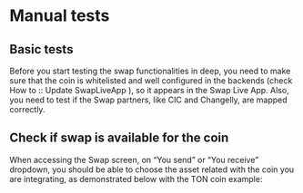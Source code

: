 # Manual tests

## Basic tests

Before you start testing the swap functionalities in deep, you need to make sure that the coin is whitelisted and well configured in the backends (check
How to :: Update SwapLiveApp ), so it appears in the Swap Live App. Also, you need to test if the Swap partners, like CIC and Changelly, are mapped correctly.

## Check if swap is available for the coin

When accessing the Swap screen, on “You send” or “You receive” dropdown, you should be able to choose the asset related with the coin you are integrating, as demonstrated below with the TON coin example:
